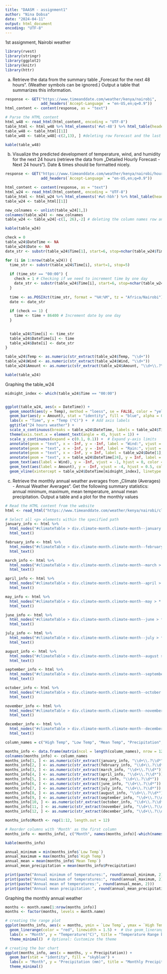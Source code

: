 ---
title: "DAASM - assignment1"
author: "Nina Dobsa"
date: "2024-04-11"
output: html_document
encoding: "UTF-8"
---
1st assignment, Nairobi weather

```{r}
library(rvest)
library(stringr)
library(ggplot2)
library(knitr)
library(httr)
```
    
a) Retrieve the data from the summary table „Forecast for the next 48 hours“. (Weather symbols can be ignored.) 
    Output a table that summarizes this information.
    
```{r}
response <- GET("https://www.timeanddate.com/weather/kenya/nairobi", 
                add_headers(`Accept-Language` = "en-US,en;q=0.9"))
html_content <- content(response, as = "text")

# Parse the HTML content
html_w48 <- read_html(html_content, encoding = "UTF-8")
table_html <- html_w48 %>% html_elements('#wt-48') %>% html_table(header = NA) # straching a table from a html document
table_w48 <- table_html[[1]]
table_w48 <- table_w48[-c(2,13), ] #deleting row Forecast and the last row

kable(table_w48)
```

b) Visualize the predicted development of temperature, wind, and humidity for the next 24 hours (retrieve the data from „Detailed Hourly Forecast - Next 24 hours“). Date & times should be formatted nicely.

```{r}
response <- GET("https://www.timeanddate.com/weather/kenya/nairobi/hourly", 
                add_headers(`Accept-Language` = "en-US,en;q=0.9"))

html_content <- content(response, as = "text")
html_w24 <- read_html(html_content, encoding = "UTF-8")
table_html <- html_w24 %>% html_elements('#wt-hbh') %>% html_table(header = NA)
table_w24 <- table_html[[1]]

new_colnames <- unlist(table_w24[1,])
colnames(table_w24) <- new_colnames
table_w24 <- table_w24[-c(1, 26),-2] # deleting the column names row and the column with a picture

kable(table_w24)
```

```{r}
check = 0
table_w24$DateTime <- NA
table_w24$Date <- NA
date_str <- substr(table_w24$Time[1], start=6, stop=nchar(table_w24$Time[1]))

for (i in 1:nrow(table_w24)) {
  time_str <- substr(table_w24$Time[i], start=1, stop=5)
  
  if (time_str == "00:00") {
    check = 1 # Checking if we need to increment time by one day
    date_str <- substr(table_w24$Time[i], start=6, stop=nchar(table_w24$Time[i]))
  }
  
  time <- as.POSIXct(time_str, format = "%H:%M", tz = "Africa/Nairobi")
  date <- date_str
  
  if (check == 1) {
    time <- time + 86400 # Increment date by one day
  }
  

  table_w24$Time[i] <- time_str
  table_w24$DateTime[i] <- time
  table_w24$Date[i] <- date_str
}

table_w24$Temp <- as.numeric(str_extract(table_w24$Temp, "\\d+"))
table_w24$Wind <- as.numeric(str_extract(table_w24$Wind, "\\d+"))
table_w24$Amount <- as.numeric(str_extract(table_w24$Amount, "\\d+\\.?\\d*"))

kable(table_w24)

```

Graphing the table_w24

```{r}
midnight_index <- which(table_w24$Time == "00:00")


ggplot(table_w24, aes(x = DateTime)) +
  geom_smooth(aes(y = Temp), method = "loess", se = FALSE, color = "yellow") +  # Add a smoothed line plot for temperature
  geom_bar(aes(y = Amount), stat = "identity", fill = "blue", alpha = 0.5) +  # Add a bar plot for amount
  labs(x = "Time", y = "Temp (°C)") +  # Add axis labels
  ggtitle("24 hours weather") +
  scale_x_continuous(breaks = table_w24$DateTime, labels = table_w24$Time)  +
  theme(axis.text.x = element_text(angle = 45, hjust = 1)) +
  scale_y_continuous(expand = c(0.1, 0.1)) +  # Expand y-axis limits 
  annotate(geom = "text", x = -Inf, y = -Inf, label = "Wind:", vjust = -1, hjust = 0, color = "red", size = 3) +
  annotate(geom = "text", x = -Inf, y = -Inf, label = "Rain:", vjust = -3.5, hjust = 0, color = "blue", size = 3) +
  annotate(geom = "text", x = -Inf, y = Inf, label = table_w24$Date[1], vjust = 1.5, hjust = -0.2, color = "black", size = 4) +
  annotate(geom = "text", x = table_w24$DateTime[24], y = Inf, label = table_w24$Date[24], vjust = 1.5, hjust = 1, color = "black", size = 4) +
  geom_text(aes(label = Wind), y = -Inf, vjust = -1, hjust = 0, color = "red", size = 3) +  # Position red values above x-axis
  geom_text(aes(label = Amount), y = -Inf, vjust = -4, hjust = 0.5, color = "black", size = 3) +
  geom_vline(xintercept = table_w24$DateTime[midnight_index], linetype = "dashed", color = "gray", size = 1)
```


c) Retrieve the monthly annual weather averages from „Climate (Averages) - Annual Weather Averages“. 
  Get the following summary statistics: annual minimum, maximum, mean temperature, annual mean precipitation.
  Output a table and a plot for the monthly values
  
```{r}

# Read the HTML content from the website
html <- read_html("https://www.timeanddate.com/weather/kenya/nairobi/climate")

# Select all <p> elements within the specified path
january_info <- html %>%
  html_nodes("#climateTable > div.climate-month.climate-month--january > * > p") %>%
  html_text()

february_info <- html %>%
  html_nodes("#climateTable > div.climate-month.climate-month--february > * > p") %>%
  html_text()

march_info <- html %>%
  html_nodes("#climateTable > div.climate-month.climate-month--march > * > p") %>%
  html_text()

april_info <- html %>%
  html_nodes("#climateTable > div.climate-month.climate-month--april > * > p") %>%
  html_text()

may_info <- html %>%
  html_nodes("#climateTable > div.climate-month.climate-month--may > * > p") %>%
  html_text()

june_info <- html %>%
  html_nodes("#climateTable > div.climate-month.climate-month--june > * > p") %>%
  html_text()

july_info <- html %>%
  html_nodes("#climateTable > div.climate-month.climate-month--july > * > p") %>%
  html_text()

august_info <- html %>%
  html_nodes("#climateTable > div.climate-month.climate-month--august > * > p") %>%
  html_text()

september_info <- html %>%
  html_nodes("#climateTable > div.climate-month.climate-month--september > * > p") %>%
  html_text()

october_info <- html %>%
  html_nodes("#climateTable > div.climate-month.climate-month--october > * > p") %>%
  html_text()

november_info <- html %>%
  html_nodes("#climateTable > div.climate-month.climate-month--november > * > p") %>%
  html_text()

december_info <- html %>%
  html_nodes("#climateTable > div.climate-month.climate-month--december > * > p") %>%
  html_text()

column_names = c("High Temp", "Low Temp", "Mean Temp", "Precipitation", "Humidity", "Dew Point", "Wind", "Pressure", "Visibility")

months_info <- data.frame(matrix(ncol = length(column_names), nrow = 12))
colnames(months_info) <- column_names
months_info[1, ] <- as.numeric(str_extract(january_info, "\\d+\\.?\\d*"))
months_info[2, ] <- as.numeric(str_extract(february_info, "\\d+\\.?\\d*"))
months_info[3, ] <- as.numeric(str_extract(march_info, "\\d+\\.?\\d*"))
months_info[4, ] <- as.numeric(str_extract(april_info, "\\d+\\.?\\d*"))
months_info[5, ] <- as.numeric(str_extract(may_info, "\\d+\\.?\\d*"))
months_info[6, ] <- as.numeric(str_extract(june_info, "\\d+\\.?\\d*"))
months_info[7, ] <- as.numeric(str_extract(july_info, "\\d+\\.?\\d*"))
months_info[8, ] <- as.numeric(str_extract(august_info, "\\d+\\.?\\d*"))
months_info[9, ] <- as.numeric(str_extract(september_info, "\\d+\\.?\\d*"))
months_info[10, ] <- as.numeric(str_extract(october_info, "\\d+\\.?\\d*"))
months_info[11, ] <- as.numeric(str_extract(november_info, "\\d+\\.?\\d*"))
months_info[12, ] <- as.numeric(str_extract(december_info, "\\d+\\.?\\d*"))

months_info$Month <- rep(1:12, length.out = 12)

# Reorder columns with 'Month' as the first column
months_info <- months_info[, c("Month", names(months_info)[-which(names(months_info) == "Month")])]

kable(months_info)

annual_minimum = min(months_info$`Low Temp`)
annual_maximum = max(months_info$`High Temp`)
annual_mean = mean(months_info$`Mean Temp`)
annual_mean_precipitation = mean(months_info$Precipitation)

print(paste("Annual minimum of temperatures:", round(annual_minimum, 2)))
print(paste("Annual maximum of temperatures:", round(annual_maximum, 2)))
print(paste("Annual mean of temperatures:", round(annual_mean, 2)))
print(paste("Annual mean precipitation:", round(annual_mean_precipitation, 2)))

```

Graphing the monthly annual weather

```{r}
months <- month.name[1:nrow(months_info)]
months <- factor(months, levels = month.name)

# creating the range plot
ggplot(months_info, aes(x = months, ymin = `Low Temp`, ymax = `High Temp`)) +
  geom_linerange(color = "red", linewidth = 1.5) +  # Use geom_linerange instead of geom_bar
  labs(x = "Month", y = "Temperature(°C)", title = "Temperature Range by Month") +
  theme_minimal()  # Optional: Customize the theme

# creating the bar chart
ggplot(months_info, aes(x = months, y = Precipitation)) +
  geom_bar(stat = "identity", fill = "skyblue") +
  labs(x = "Month", y = "Precipitation (mm)", title = "Monthly Precipitation") +
  theme_minimal()

```


